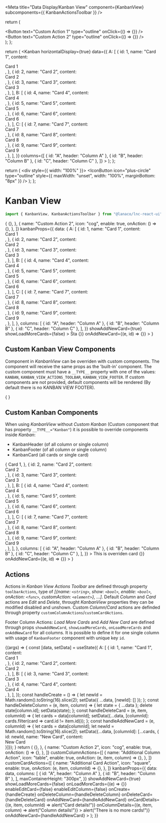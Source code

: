 
<Meta
  title="Data Display/Kanban View"
  component={KanbanView}
  subcomponents={{ KanbanActionsToolbar }}
/>

  return (
    <div className={props?.className}>
      <Button text="Custom Action 1" type="outline" onClick={() => {}} />
      &nbsp;
      <Button text="Custom Action 2" type="outline" onClick={() => {}} />
    </div>
  );
};

  return (
    <Kanban
      horizontalDisplay={true}
      data={{
        A: [
          {
            id: 1,
            name: "Card 1",
            content: <div>Card 1</div>,
          },
          {
            id: 2,
            name: "Card 2",
            content: <div>Card 2</div>,
          },
          {
            id: 3,
            name: "Card 3",
            content: <div>Card 3</div>,
          },
        ],
        B: [
          {
            id: 4,
            name: "Card 4",
            content: <div>Card 4</div>,
          },
          {
            id: 5,
            name: "Card 5",
            content: <div>Card 5</div>,
          },
          {
            id: 6,
            name: "Card 6",
            content: <div>Card 6</div>,
          },
        ],
        C: [
          {
            id: 7,
            name: "Card 7",
            content: <div>Card 7</div>,
          },
          {
            id: 8,
            name: "Card 8",
            content: <div>Card 8</div>,
          },
          {
            id: 9,
            name: "Card 9",
            content: <div>Card 9</div>,
          },
        ],
      }}
      columns={[
        { id: "A", header: "Column A" },
        { id: "B", header: "Column B" },
        { id: "C", header: "Column C" },
      ]}
    ></Kanban>
  );
};

  return (
    <div style={{ width: "100%" }}>
      <IconButton
        icon="plus-circle"
        type="outline"
        style={{ maxWidth: "unset", width: "100%", marginBottom: "8px" }}
      />
    </div>
  );
};

# Kanban View

```jsx
import { KanbanView, KanbanActionsToolbar } from "@lanaco/lnc-react-ui";
```

<Canvas>
  <Story name="Default" args={{}}>
    {
      <KanbanView
        toolbarActions={[
          {
            name: "Custom Action 1",
            enable: true,
            onAction: () => {},
          },
          {
            name: "Custom Action 2",
            icon: "cog",
            enable: true,
            onAction: () => {},
          },
        ]}
        kanbanProps={{
          data: {
            A: [
              {
                id: 1,
                name: "Card 1",
                content: <div>Card 1</div>,
              },
              {
                id: 2,
                name: "Card 2",
                content: <div>Card 2</div>,
              },
              {
                id: 3,
                name: "Card 3",
                content: <div>Card 3</div>,
              },
            ],
            B: [
              {
                id: 4,
                name: "Card 4",
                content: <div>Card 4</div>,
              },
              {
                id: 5,
                name: "Card 5",
                content: <div>Card 5</div>,
              },
              {
                id: 6,
                name: "Card 6",
                content: <div>Card 6</div>,
              },
            ],
            C: [
              {
                id: 7,
                name: "Card 7",
                content: <div>Card 7</div>,
              },
              {
                id: 8,
                name: "Card 8",
                content: <div>Card 8</div>,
              },
              {
                id: 9,
                name: "Card 9",
                content: <div>Card 9</div>,
              },
            ],
          },
          columns: [
            { id: "A", header: "Column A" },
            { id: "B", header: "Column B" },
            { id: "C", header: "Column C" },
          ],
        }}
        showAddNewCard={true}
        showLoadMoreCards={false}
      >
        <KanbanCard id={6}>Šta</KanbanCard>
        <KanbanFooter
          id="A"
          showLoadMoreCards={true}
          showAddNewCard={true}
          onLoadMoreCards={(e, id) => {}}
          onAddNewCard={(e, id) => {}}
        ></KanbanFooter>
      </KanbanView>
    }
  </Story>
</Canvas>

<ArgsTable story="Default" />

## Custom Kanban View Components

Component in _KanbanView_ can be overriden with custom components. The component will receive the same props as the 'built-in' component.
The custom component must have a `__TYPE__` property with one of the values: `KANBAN`, `KANBAN_VIEW_ACTIONS_TOOLBAR`, `KANBAN_VIEW_FOOTER`.
If custom components are not provided, default components will be rendered (By default there is no KANBAN VIEW FOOTER).

<Canvas>
  <Story name="Custom Kanban View Components" args={{}}>
    {
      <KanbanView>
        <CustomActionsToolbar __TYPE__="KANBAN_VIEW_ACTIONS_TOOLBAR" />
        <CustomKanban __TYPE__="KANBAN" />
        <CustomFooter __TYPE__="KANBAN_VIEW_FOOTER" />
      </KanbanView>
    }
  </Story>
</Canvas>

## Custom Kanban Components

When using _KanbanView_ without _Custom Kanban_ (Custom component that has property `__TYPE__="Kanban"`) it is possible to override components inside _Kanban_:

- KanbanHeader (of all column or single column)
- KanbanFooter (of all column or single column)
- KanbanCard (all cards or single card)

<Canvas>
  <Story name="Custom Kanban Components" args={{}}>
    {
      <KanbanView
        kanbanProps={{
          data: {
            A: [
              {
                id: 1,
                name: "Card 1",
                content: <div>Card 1</div>,
              },
              {
                id: 2,
                name: "Card 2",
                content: <div>Card 2</div>,
              },
              {
                id: 3,
                name: "Card 3",
                content: <div>Card 3</div>,
              },
            ],
            B: [
              {
                id: 4,
                name: "Card 4",
                content: <div>Card 4</div>,
              },
              {
                id: 5,
                name: "Card 5",
                content: <div>Card 5</div>,
              },
              {
                id: 6,
                name: "Card 6",
                content: <div>Card 6</div>,
              },
            ],
            C: [
              {
                id: 7,
                name: "Card 7",
                content: <div>Card 7</div>,
              },
              {
                id: 8,
                name: "Card 8",
                content: <div>Card 8</div>,
              },
              {
                id: 9,
                name: "Card 9",
                content: <div>Card 9</div>,
              },
            ],
          },
          columns: [
            { id: "A", header: "Column A" },
            { id: "B", header: "Column B" },
            { id: "C", header: "Column C" },
          ],
        }}
      >
        <KanbanCard id={6}>This is overriden card</KanbanCard>
        <KanbanFooter
          id="A"
          showLoadMoreCards={true}
          showAddNewCard={true}
          onLoadMoreCards={(e, id) => {}}
          onAddNewCard={(e, id) => {}}
        ></KanbanFooter>
      </KanbanView>
    }
  </Story>
</Canvas>

## Actions

Actions in _Kanban View Actions Toolbar_ are defined through property `toolbarActions`, type of _[{name: `<string>`, show: `<bool>`, enable: `<bool>`, onAction: `<func>`, customAction: `<element>`}, ...]_.
Default _Column_ and _Card_ actions are _Edit_ and _Delete_, throught _KanbanView_ properties they can be modified disabled and unshown. Custom _Column_/_Card_ actions are definded through property `customColumnActions`/`customCardActions`.

Footer Column Actions: _Load More Cards_ and _Add New Card_ are defined through props `showAddNewCard`, `showLoadMoreCards`, `onLoadMoreCards` and `onAddNewCard` for all columns.
It is possible to define it for one single column with usage of `KanbanFooter` component with unique key `id`.

<Canvas>
  <Story name="Actions" args={{}}>
    {(args) => {
      const [data, setData] = useState({
        A: [
          {
            id: 1,
            name: "Card 1",
            content: <div>Card 1</div>,
          },
          {
            id: 2,
            name: "Card 2",
            content: <div>Card 2</div>,
          },
        ],
        B: [
          {
            id: 3,
            name: "Card 3",
            content: <div>Card 3</div>,
          },
          {
            id: 4,
            name: "Card 4",
            content: <div>Card 4</div>,
          },
        ],
      });
      const handleCreate = () => {
        let newId = Math.random().toString(16).slice(2);
        setData({ ...data, [newId]: [] });
      };
      const handleDeleteColumn = (e, item, column) => {
        let state = { ...data };
        delete state[column.id];
        setData(state);
      };
      const handleDeleteCard = (e, item, columnId) => {
        let cards = data[columnId];
        setData({...data, [columnId]: cards.filter(card => card.id != item.id)});
      };
      const handleAddNewCard = (e, columnId) => {
        let cards = data[columnId];
        let newId = Math.random().toString(16).slice(2);
        setData({...data, [columnId]: [...cards, { id: newId, name: "New Card", content: <div>New Card</div>}]});
      }
      return (
        <KanbanView
          toolbarActions={[
            {
              name: "Custom Action 1",
              icon: "screwdriver",
              enable: true,
              onAction: () => {},
            },
            {
              name: "Custom Action 2",
              icon: "cog",
              enable: true,
              onAction: () => {},
            },
          ]}
          customColumnActions={[
            {
              name: "Additional Column Action",
              icon: "table",
              enable: true,
              onAction: (e, item, column) => {},
            },
          ]}
          customCardActions={[
            {
              name: "Additional Card Action",
              icon: "square",
              enable: true,
              onAction: (e, item, columnId) => {},
            },
          ]}
          kanbanProps={{
            data: data,
            columns: [
              { id: "A", header: "Column A" },
              { id: "B", header: "Column B" },
            ],
            maxContainerHeight: "300px",
          }}
          showAddNewCard={true}
          showLoadMoreCards={false}
          onLoadMoreCards={(e) => {}}
          enableEditCard={false}
          enableEditColumn={false}
          onCreate={handleCreate}
          onDeleteColumn={handleDeleteColumn}
          onDeleteCard={handleDeleteCard}
          onAddNewCard={handleAddNewCard}
          onCardDetails={(e, item, columnId) => alert("Card details!")}
          onColumnDetails={(e, item, column) => alert("Column details!")}
        >
          <KanbanFooter
            id="A"
            showLoadMoreCards={true}
            showAddNewCard={true}
            onLoadMoreCards={(e, columnId) => alert("There is no more cards!")}
            onAddNewCard={handleAddNewCard}
          ></KanbanFooter>
        </KanbanView>
      );
    }}
  </Story>
</Canvas>
